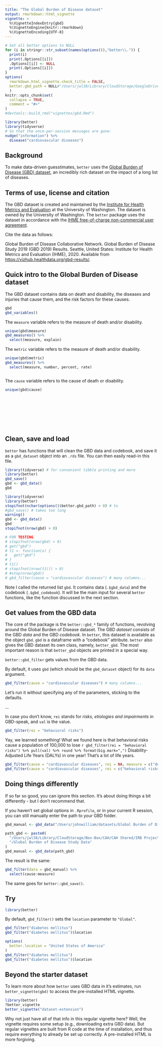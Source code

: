 ```yaml
---
title: "The Global Burden of Disease dataset"
output: rmarkdown::html_vignette
vignette: >
  %\VignetteIndexEntry{gbd}
  %\VignetteEngine{knitr::rmarkdown}
  %\VignetteEncoding{UTF-8}
---
```


```r
# Set all better options to NULL
for (i in stringr::str_subset(names(options()),"better\\.")) {
  print(i)
  print(.Options[[i]])
  .Options[[i]] <- NULL
  print(.Options[[i]])
}
options(
  rmarkdown.html_vignette.check_title = FALSE,
  better.gbd_path = NULL#"/Users/jwl38/Library/CloudStorage/GoogleDrive-janwillem.lindemans@gmail.com/My\ Drive/Offline\ Drive/R\ -\ Offline\ Drive/R\ packages\ JW/better/ignore/Global\ Burden\ of\ Disease\ Study\ Data"
  )
knitr::opts_chunk$set(
  collapse = TRUE,
  comment = "#>"
)
#devtools::build_rmd("vignettes/gbd.Rmd")
```

```r
library(better)
library(tidyverse)
# So that the once-per-session messages are gone:
nudge("information") %>% 
  disease("cardiovascular diseases")
```

<!-- ORIGINAL -->

## Background

To make data-driven guesstimates, `better` uses the [Global Burden of Disease (GBD) dataset](https://www.healthdata.org/gbd/2019), an incredibly rich dataset on the impact of a long list of diseases. 

## Terms of use, license and citation

The GBD dataset is created and maintained by the [Institute for Health Metrics and Evaluation](https://www.healthdata.org/) at the University of Washington. The dataset is owned by the University of Washington. The `better` package uses the dataset in accordance with the [IHME free-of-charge non-commercial user agreement]( https://www.healthdata.org/Data-tools-practices/data-practices/ihme-free-charge-non-commercial-user-agreement).

Cite the data as follows: 

Global Burden of Disease Collaborative Network. Global Burden of Disease Study 2019 (GBD 2019) Results. Seattle, United States: Institute for Health Metrics and Evaluation (IHME), 2020. Available from [https://vizhub.healthdata.org/gbd-results/](https://vizhub.healthdata.org/gbd-results/).

<!-- end -->

## Quick intro to the Global Burden of Disease dataset

The GBD dataset contains data on death and disability, the diseases and injuries that cause them, and the risk factors for these causes.

```r
gbd
gbd_variables()
```

The `measure` variable refers to the measure of death and/or disability.

```r
unique(gbd$measure)
gbd_measures() %>%
  select(measure, explain)
```

The `metric` variable refers to the measure of death and/or disability.

```r
unique(gbd$metric)
gbd_measures() %>%
  select(measure, number, percent, rate)
```

```r
```


The `cause` variable refers to the cause of death or disability.

```r

unique(gbd$cause)
```


```r
```

```r
```

```r
```

```r
```

```r
```

```r
```

```r
```

```r
```

## Clean, save and load

`better` has functions that will clean the GBD data and codebook, and save it as a `gbd_dataset` object into an `.rds` file. You can then easily read-in this file.

```r
library(tidyverse) # for convenient tibble printing and more
library(better)
gbd_save()
gbd <- gbd_data()
gbd
```
```r
library(tidyverse)
library(better)
stopifnot(nchar(options()$better.gbd_path) > 0) # to
#gbd_save() # takes too long
warning()
gbd <- gbd_data()
gbd
stopifnot(nrow(gbd) > 0)
```

```r
# FOR TESTING
# stopifnot(nrow(gbd) > 0)
# get("gbd")
# t1 <- function(x) {
#   get("gbd")
# }
# t1()
# stopifnot(nrow(t1()) > 0)
# #stop(nrow(gbd))
# gbd_filter(cause = "cardiovascular diseases") # many columns...
```

Note I called the returned list `gbd`. It contains data (`.$gbd_data`) and the codebook (`.$gbd_codebook`). It will be the main input for several `better` functions, like the function discussed in the next section. 

## Get values from the GBD data

The core of the package is the `better::gbd_*` family of functions, revolving around the Global Burden of Disease dataset. The GBD *dataset* consists of the GBD *data* and the GBD *codebook*. In `better`, this dataset is available as the object `gbd`. `gbd` is a dataframe with a "codebook" attribute. `better` also gives the GBD dataset its own class, namely, `better_gbd`. The most important reason is that `better_gbd` objects are printed in a special way. 

`better::gbd_filter` gets values from the GBD data. 

By default, it uses `gbd` (which should be the `gbd_dataset` object) for its `data` argument.

```r
gbd_filter(cause = "cardiovascular diseases") # many columns...
```

Let's run it without specifying any of the parameters, sticking to the defaults. 

...

In case you don't know, `rei` stands for *risks, etiologies and impairments* in GBD-speak, and `val` is the value.

```r
gbd_filter(rei = "behavioral risks")
```

Yay, we learned something! What we found here is that behavioral risks cause a population of 100,000 to lose `r gbd_filter(rei = "behavioral risks") %>% pull(val) %>% round %>% format(big.mark=",")` Disability-Adjusted Life Years (DALYs) in one year! That's a lot of life years. 

```r
gbd_filter(cause = "cardiovascular diseases", rei = NA, measure = c("deaths", "DALYs"))
gbd_filter(cause = "cardiovascular diseases", rei = c("behavioral risks", "all risk factors"))
```

## Doing things differently

If so far so good, you can ignore this section. It's about doing things a bit differently - but I don't recommend that.

If you haven't set global options in `.Rprofile`, or in your current R session, you can still manually enter the path to your GBD folder.

```r
gbd_manual <- gbd_data("/Users/johnwilliam/datasets/Global Burden of Disease")
```
```r
path_gbd <- paste0(
  "/Users/jwl38/Library/CloudStorage/Box-Box/CAH/CAH Shared/IRB Projects/Health Projects/Health Team/Public datasets on health",
  "/Global Burden of Disease Study Data"
)
gbd_manual <- gbd_data(path_gbd)
```

The result is the same:

```r
gbd_filter(data = gbd_manual) %>% 
  select(cause:measure)
```

The same goes for `better::gbd_save()`.

## Try

```r
library(better)
```

By default, `gbd_filter()` sets the `location` parameter to `"Global"`. 

```r
gbd_filter("diabetes mellitus")
gbd_filter("diabetes mellitus")$location
```

```r
options(
  better.location = "United States of America"
)
gbd_filter("diabetes mellitus")
gbd_filter("diabetes mellitus")$location
```

## Beyond the starter dataset

To learn more about how `better` uses GBD data in it's estimates, run `better_vignette(gbd)` to access the pre-installed HTML vignette. 

```r
library(better)
?better_vignette
better_vignette("dataset-extension")
```

Why not just have all of that info in this regular vignette here? Well, the vignette requires some setup (e.g., downloading extra GBD data). But regular vignettes are built from R code at the time of installation, and thus require everything to already be set up correctly. A pre-installed HTML is more forgiving. 

